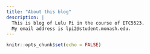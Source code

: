 ```yaml
---
title: "About this blog"
description: |
  This is blog of Lulu Pi in the course of ETC5523. 
  My email address is lpi2@student.monash.edu.
---
```


```r
knitr::opts_chunk$set(echo = FALSE)
```
